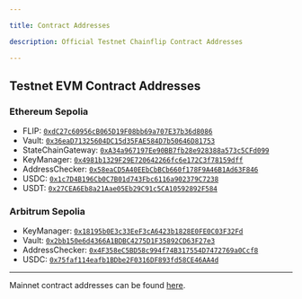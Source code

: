 ```yaml
---

title: Contract Addresses

description: Official Testnet Chainflip Contract Addresses

---
```


## Testnet EVM Contract Addresses

### Ethereum Sepolia
  - FLIP: [`0xdC27c60956cB065D19F08bb69a707E37b36d8086`](https://sepolia.etherscan.io/address/0xdC27c60956cB065D19F08bb69a707E37b36d8086)
  - Vault: [`0x36eaD71325604DC15d35FAE584D7b50646D81753`](https://sepolia.etherscan.io/address/0x36eaD71325604DC15d35FAE584D7b50646D81753)
  - StateChainGateway: [`0xA34a967197Ee90BB7fb28e928388a573c5CFd099`](https://sepolia.etherscan.io/address/0xA34a967197Ee90BB7fb28e928388a573c5CFd099)
  - KeyManager: [`0x4981b1329F29E720642266fc6e172C3f78159dff`](https://sepolia.etherscan.io/address/0x4981b1329F29E720642266fc6e172C3f78159dff)
  - AddressChecker: [`0x58eaCD5A40EEbCbBCb660f178F9A46B1Ad63F846`](https://sepolia.etherscan.io/address/0x58eaCD5A40EEbCbBCb660f178F9A46B1Ad63F846)
  - USDC: [`0x1c7D4B196Cb0C7B01d743Fbc6116a902379C7238`](https://sepolia.etherscan.io/address/0x1c7D4B196Cb0C7B01d743Fbc6116a902379C7238)
  - USDT: [`0x27CEA6Eb8a21Aae05Eb29C91c5CA10592892F584`](https://sepolia.etherscan.io/address/0x27CEA6Eb8a21Aae05Eb29C91c5CA10592892F584)

### Arbitrum Sepolia
  - KeyManager: [`0x18195b0E3c33EeF3cA6423b1828E0FE0C03F32Fd`](https://sepolia.arbiscan.io/address/0x18195b0E3c33EeF3cA6423b1828E0FE0C03F32Fd)
  - Vault: [`0x2bb150e6d4366A1BDBC4275D1F35892CD63F27e3`](https://sepolia.arbiscan.io/address/0x2bb150e6d4366A1BDBC4275D1F35892CD63F27e3)
  - AddressChecker: [`0x4F358eC5BD58c994f74B317554D7472769a0Ccf8`](https://sepolia.arbiscan.io/address/0x4F358eC5BD58c994f74B317554D7472769a0Ccf8)
  - USDC: [`0x75faf114eafb1BDbe2F0316DF893fd58CE46AA4d`](https://sepolia.arbiscan.io/address/0x75faf114eafb1BDbe2F0316DF893fd58CE46AA4d)

---

Mainnet contract addresses can be found [here](/mainnet/contract-addresses).
